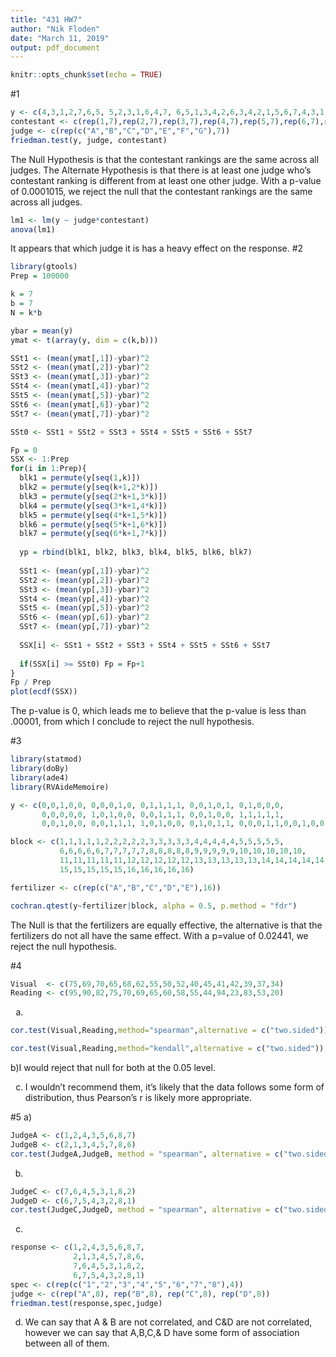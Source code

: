 ---
title: "431 HW7"
author: "Nik Floden"
date: "March 11, 2019"
output: pdf_document
---

```{r setup, include=FALSE}
knitr::opts_chunk$set(echo = TRUE)
```

#1
```{r}
y <- c(4,3,1,2,7,6,5, 5,2,3,1,6,4,7, 6,5,1,3,4,2,6,3,4,2,1,5,6,7,4,3,1,2,6,7,5, 3,5,2,1,7,4,6, 6,2,1,3,5,7,4)
contestant <- c(rep(1,7),rep(2,7),rep(3,7),rep(4,7),rep(5,7),rep(6,7),rep(7,7))
judge <- c(rep(c("A","B","C","D","E","F","G"),7))
friedman.test(y, judge, contestant)
```
The Null Hypothesis is that the contestant rankings are the same across all judges. 
The Alternate Hypothesis is that there is at least one judge who's contestant ranking is different from at least one other judge. 
With a p-value of 0.0001015, we reject the null that the contestant rankings are the same across all judges. 

```{r}
lm1 <- lm(y ~ judge*contestant)
anova(lm1)
```

It appears that which judge it is has a heavy effect on the response. 
#2
```{r}
library(gtools)
Prep = 100000

k = 7
b = 7
N = k*b

ybar = mean(y)
ymat <- t(array(y, dim = c(k,b)))

SSt1 <- (mean(ymat[,1])-ybar)^2
SSt2 <- (mean(ymat[,2])-ybar)^2
SSt3 <- (mean(ymat[,3])-ybar)^2
SSt4 <- (mean(ymat[,4])-ybar)^2
SSt5 <- (mean(ymat[,5])-ybar)^2
SSt6 <- (mean(ymat[,6])-ybar)^2
SSt7 <- (mean(ymat[,7])-ybar)^2

SSt0 <- SSt1 + SSt2 + SSt3 + SSt4 + SSt5 + SSt6 + SSt7

Fp = 0
SSX <- 1:Prep
for(i in 1:Prep){
  blk1 = permute(y[seq(1,k)])
  blk2 = permute(y[seq(k+1,2*k)])
  blk3 = permute(y[seq(2*k+1,3*k)])
  blk4 = permute(y[seq(3*k+1,4*k)])
  blk5 = permute(y[seq(4*k+1,5*k)])
  blk6 = permute(y[seq(5*k+1,6*k)])
  blk7 = permute(y[seq(6*k+1,7*k)])
  
  yp = rbind(blk1, blk2, blk3, blk4, blk5, blk6, blk7)
  
  SSt1 <- (mean(yp[,1])-ybar)^2
  SSt2 <- (mean(yp[,2])-ybar)^2
  SSt3 <- (mean(yp[,3])-ybar)^2
  SSt4 <- (mean(yp[,4])-ybar)^2
  SSt5 <- (mean(yp[,5])-ybar)^2
  SSt6 <- (mean(yp[,6])-ybar)^2
  SSt7 <- (mean(yp[,7])-ybar)^2
  
  SSX[i] <- SSt1 + SSt2 + SSt3 + SSt4 + SSt5 + SSt6 + SSt7
  
  if(SSX[i] >= SSt0) Fp = Fp+1
}
Fp / Prep
plot(ecdf(SSX))
```

The p-value is 0, which leads me to believe that the p-value is less than .00001, from which I conclude to reject the null hypothesis. 

#3

```{r}
library(statmod)
library(doBy)
library(ade4)
library(RVAideMemoire)

y <- c(0,0,1,0,0, 0,0,0,1,0, 0,1,1,1,1, 0,0,1,0,1, 0,1,0,0,0,
       0,0,0,0,0, 1,0,1,0,0, 0,0,1,1,1, 0,0,1,0,0, 1,1,1,1,1,
       0,0,1,0,0, 0,0,1,1,1, 1,0,1,0,0, 0,1,0,1,1, 0,0,0,1,1,0,0,1,0,0)

block <- c(1,1,1,1,1,2,2,2,2,2,3,3,3,3,3,4,4,4,4,4,5,5,5,5,5,
           6,6,6,6,6,7,7,7,7,7,8,8,8,8,8,9,9,9,9,9,10,10,10,10,10,
           11,11,11,11,11,12,12,12,12,12,13,13,13,13,13,14,14,14,14,14,
           15,15,15,15,15,16,16,16,16,16)

fertilizer <- c(rep(c("A","B","C","D","E"),16))

cochran.qtest(y~fertilizer|block, alpha = 0.5, p.method = "fdr")
```

The Null is that the fertilizers are equally effective, the alternative is that the fertilizers do not all have the same effect. 
With a p=value of 0.02441, we reject the null hypothesis. 

#4
```{r}
Visual  <- c(75,69,70,65,68,62,55,50,52,40,45,41,42,39,37,34)
Reading <- c(95,90,82,75,70,69,65,60,58,55,44,94,23,83,53,20)

```

a)
```{r}
cor.test(Visual,Reading,method="spearman",alternative = c("two.sided"))
```

```{r}
cor.test(Visual,Reading,method="kendall",alternative = c("two.sided"))
```

b)I would reject that null for both at the 0.05 level. 

c) I wouldn't recommend them, it's likely that the data follows some form of distribution, thus Pearson's r is likely more appropriate. 

#5
a)
```{r}
JudgeA <- c(1,2,4,3,5,6,8,7)
JudgeB <- c(2,1,3,4,5,7,8,6)
cor.test(JudgeA,JudgeB, method = "spearman", alternative = c("two.sided"))
```

b)
```{r}
JudgeC <- c(7,6,4,5,3,1,8,2)
JudgeD <- c(6,7,5,4,3,2,8,1)
cor.test(JudgeC,JudgeD, method = "spearman", alternative = c("two.sided"))
```

c)
```{r}
response <- c(1,2,4,3,5,6,8,7,
              2,1,3,4,5,7,8,6,
              7,6,4,5,3,1,8,2,
              6,7,5,4,3,2,8,1)
spec <- c(rep(c("1","2","3","4","5","6","7","8"),4))
judge <- c(rep("A",8), rep("B",8), rep("C",8), rep("D",8))
friedman.test(response,spec,judge)
```

d)
We can say that A & B are not correlated, and C&D are not correlated, however we can say that A,B,C,& D have some form of association between all of them. 